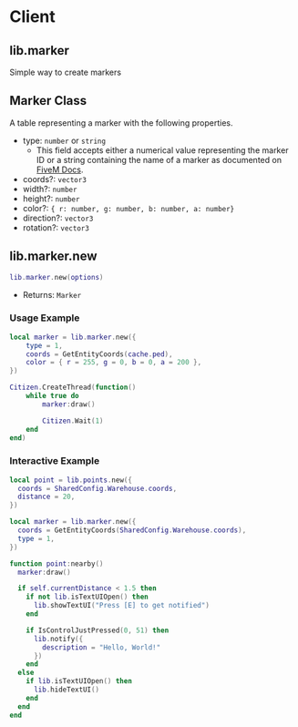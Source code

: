 # Client

## lib.marker

Simple way to create markers

## Marker Class

A table representing a marker with the following properties.

- type: `number` or `string`
  - This field accepts either a numerical value representing the marker ID or a string containing the name of a marker as documented on [FiveM Docs](https://docs.fivem.net/docs/game-references/markers/).
- coords?: `vector3`
- width?: `number`
- height?: `number`
- color?: `{ r: number, g: number, b: number, a: number}`
- direction?: `vector3`
- rotation?: `vector3`

## lib.marker.new

```lua
lib.marker.new(options)
```
- Returns: `Marker`

### Usage Example
```lua
local marker = lib.marker.new({
	type = 1,
	coords = GetEntityCoords(cache.ped),
	color = { r = 255, g = 0, b = 0, a = 200 },
})

Citizen.CreateThread(function()
	while true do
		marker:draw()

		Citizen.Wait(1)
	end
end)
```

### Interactive Example
```lua
local point = lib.points.new({
  coords = SharedConfig.Warehouse.coords,
  distance = 20,
})

local marker = lib.marker.new({
  coords = GetEntityCoords(SharedConfig.Warehouse.coords),
  type = 1,
})

function point:nearby()
  marker:draw()

  if self.currentDistance < 1.5 then
    if not lib.isTextUIOpen() then
      lib.showTextUI("Press [E] to get notified")
    end

    if IsControlJustPressed(0, 51) then
      lib.notify({
        description = "Hello, World!"
      })
    end
  else
    if lib.isTextUIOpen() then
      lib.hideTextUI()
    end
  end
end
```